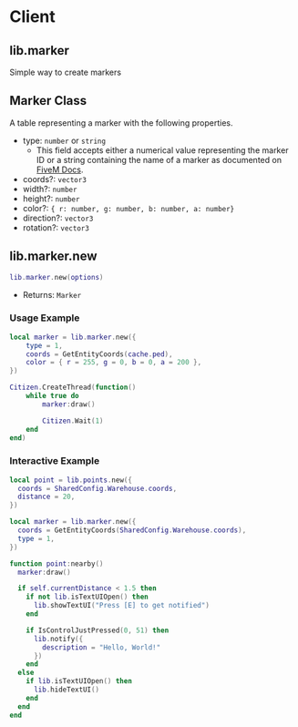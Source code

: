 # Client

## lib.marker

Simple way to create markers

## Marker Class

A table representing a marker with the following properties.

- type: `number` or `string`
  - This field accepts either a numerical value representing the marker ID or a string containing the name of a marker as documented on [FiveM Docs](https://docs.fivem.net/docs/game-references/markers/).
- coords?: `vector3`
- width?: `number`
- height?: `number`
- color?: `{ r: number, g: number, b: number, a: number}`
- direction?: `vector3`
- rotation?: `vector3`

## lib.marker.new

```lua
lib.marker.new(options)
```
- Returns: `Marker`

### Usage Example
```lua
local marker = lib.marker.new({
	type = 1,
	coords = GetEntityCoords(cache.ped),
	color = { r = 255, g = 0, b = 0, a = 200 },
})

Citizen.CreateThread(function()
	while true do
		marker:draw()

		Citizen.Wait(1)
	end
end)
```

### Interactive Example
```lua
local point = lib.points.new({
  coords = SharedConfig.Warehouse.coords,
  distance = 20,
})

local marker = lib.marker.new({
  coords = GetEntityCoords(SharedConfig.Warehouse.coords),
  type = 1,
})

function point:nearby()
  marker:draw()

  if self.currentDistance < 1.5 then
    if not lib.isTextUIOpen() then
      lib.showTextUI("Press [E] to get notified")
    end

    if IsControlJustPressed(0, 51) then
      lib.notify({
        description = "Hello, World!"
      })
    end
  else
    if lib.isTextUIOpen() then
      lib.hideTextUI()
    end
  end
end
```